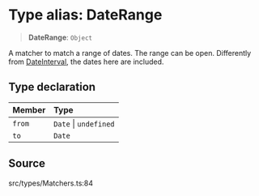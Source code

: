 # Type alias: DateRange

> **DateRange**: `Object`

A matcher to match a range of dates. The range can be open. Differently from
[DateInterval](/api/latest/type-aliases/DateInterval.mdx), the dates here are included.

## Type declaration

| Member | Type |
| :------ | :------ |
| `from` | `Date` \| `undefined` |
| `to` | `Date` |

## Source

src/types/Matchers.ts:84
